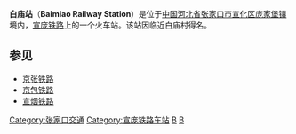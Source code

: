 {{Infobox China railway station 
|车站名称 = 白庙站
|车站名称拼音 = Baimiao       
|车站地址 = 河北省张家口市宣化区
|车站等级 = 四等站
}}

'''白庙站'''（'''Baimiao Railway Station'''）是位于[[中华人民共和国|中国]][[河北省|河北省]][[张家口市|张家口市]][[宣化区|宣化区]][[庞家堡镇|庞家堡镇]]境内，[[宣庞铁路|宣庞铁路]]上的一个火车站。该站因临近白庙村得名。

==参见==
*[[京张铁路|京张铁路]]
*[[京包铁路|京包铁路]]
*[[宣烟铁路|宣烟铁路]]

{{start rail box}}
{{s-inop|[[赵川站|赵川站]]}}
{{s-line|[[宣庞铁路|宣庞铁路]]}}
{{s-inop|[[庞家堡站|庞家堡站]]}}
{{end box}}

{{宣庞铁路}}
{{中國鐵路小作品}}

[[Category:张家口交通|Category:张家口交通]]
[[Category:宣庞铁路车站|Category:宣庞铁路车站]]
[[Category:张家口市铁路车站|B]]
[[Category:1939年启用的铁路车站|B]]